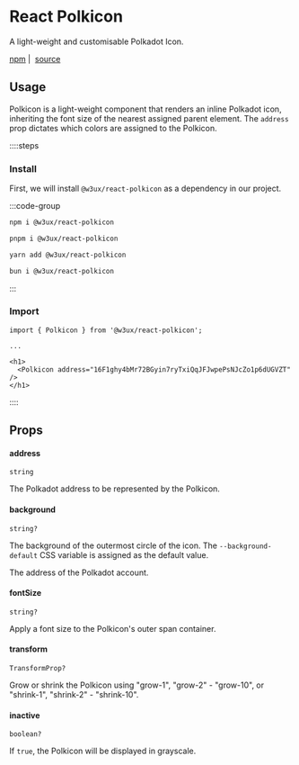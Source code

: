 # React Polkicon

A light-weight and customisable Polkadot Icon.

[npm](https://www.npmjs.com/package/@w3ux/react-polkicon) |&nbsp; [source](https://github.com/w3ux/w3ux-library/tree/main/library/react-polkicon)

## Usage

Polkicon is a light-weight component that renders an inline Polkadot icon, inheriting the
font size of the nearest assigned parent element. The `address` prop dictates which colors are assigned to the Polkicon.

::::steps

### Install

First, we will install `@w3ux/react-polkicon` as a dependency in our project.

:::code-group

```bash [npm]
npm i @w3ux/react-polkicon
```

```bash [pnpm]
pnpm i @w3ux/react-polkicon
```

```bash [yarn]
yarn add @w3ux/react-polkicon
```

```bash [bun]
bun i @w3ux/react-polkicon
```

:::

### Import

```tsx
import { Polkicon } from '@w3ux/react-polkicon';

...

<h1>
  <Polkicon address="16F1ghy4bMr72BGyin7ryTxiQqJFJwpePsNJcZo1p6dUGVZT" />
</h1>
```

::::

## Props

#### address
`string`

The Polkadot address to be represented by the Polkicon.

#### background
`string?`

The background of the outermost circle of the icon. The `--background-default` CSS variable is assigned as the default value.

The address of the Polkadot account.

#### fontSize
`string?`

Apply a font size to the Polkicon's outer span container.

#### transform
`TransformProp?`

Grow or shrink the Polkicon using "grow-1", "grow-2" - "grow-10", or "shrink-1", "shrink-2" - "shrink-10".

#### inactive
`boolean?`

If `true`, the Polkicon will be displayed in grayscale.